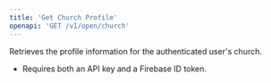 ```yaml
---
title: 'Get Church Profile'
openapi: 'GET /v1/open/church'
---
```


Retrieves the profile information for the authenticated user's church.

- Requires both an API key and a Firebase ID token.